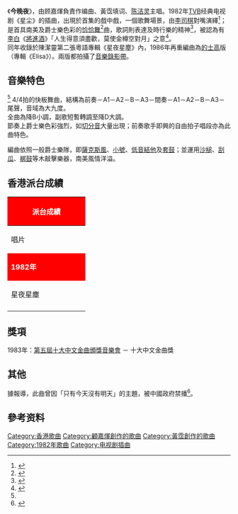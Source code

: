 {{Infobox song
| album    = 星夜星塵
| name     = 今晚夜
| type     = song
| artist   = [[陳潔靈|陳潔靈]]
| lyricist = 黃霑
| composer = [[顧嘉煇|顧嘉煇]]
| arranger = [[顧嘉煇|顧嘉煇]]
| producer = 
| genre    = [[古巴音樂|恰恰恰]]
| length   = 2:38
| released = 1982年
| label    = 喜韻唱片
}}
《'''今晚夜'''》，由顾嘉煇負責作编曲、黃霑填词、[[陈洁灵|陈洁灵]]主唱。1982年[[香港无线电视|TVB]]经典电视剧《星尘》的插曲，出現於首集的戲中戲，一個歌舞場景，由[[李司棋|李司棋]]對嘴演繹<ref>{{cite news|author1=翟浩然|title=集體回憶】陳欣健的神奇之旅　與何守信大玩「時空穿梭」（三）|url=http://bka.mpweekly.com/interview/%E9%9B%86%E9%AB%94%E5%9B%9E%E6%86%B6/20171205-92645|agency=明周|issue=2017-12-05|accessdate=2017-12-15|archive-date=2018-08-26|archive-url=https://web.archive.org/web/20180826214500/https://bka.mpweekly.com/interview/%E9%9B%86%E9%AB%94%E5%9B%9E%E6%86%B6/20171205-92645|dead-url=no}}</ref>；是首具南美及爵士樂色彩的[[恰恰舞|恰恰舞]]<ref name="東方">{{cite news|title=陳潔靈登台必唱《今晚夜》|url=http://orientaldaily.on.cc/cnt/entertainment/20121009/00282_028.html|work=東方日報|issue=2012-10-09|accessdate=2017-02-22|archive-date=2012-10-12|archive-url=https://web.archive.org/web/20121012033246/http://orientaldaily.on.cc/cnt/entertainment/20121009/00282_028.html|dead-url=no}}</ref>曲，歌詞則表達及時行樂的精神<ref name="顧">{{cite web|title=顧嘉煇粵語流行曲分析|url=http://www.edb.gov.hk/attachment/tc/curriculum-development/kla/arts-edu/references/mus/Popular%20Music/Joseph%20koo_c_final%20150908.pdf|website=音樂-「學與教」資源|publisher=香港教育局藝術教育組|access-date=2017-12-16|archive-url=https://web.archive.org/web/20191021085808/https://www.edb.gov.hk/attachment/tc/curriculum-development/kla/arts-edu/references/mus/Popular%20Music/Joseph%20koo_c_final%20150908.pdf|archive-date=2019-10-21|dead-url=yes}}</ref>，被認為有[[李白|李白]]《[[將進酒|將進酒]]》「人生得意須盡歡，莫使金樽空對月」之意<ref name="楊熙">{{cite book|author1=楊熙|title=香港詞人系列──黃霑|date=2016-11-14|publisher=中華書局(香港)有限公司|isbn=9789888420278|page=167}}</ref>。<br>
同年收錄於陳潔靈第二張粵語專輯《星夜星塵》內，1986年再重編曲為[[的士高|的士高]]版（專輯《Elisa》）。兩版都拍攝了[[音樂錄影帶|音樂錄影帶]]。

==音樂特色==
<ref name="顧"/>
4/4拍的快板舞曲，結構為前奏－A1－A2－B－A3－間奏－A1－A2－B－A3－尾聲，音域為大九度。<br>
全曲為降B小調，副歌短暫轉調至降D大調。<br>
節奏上爵士樂色彩強烈，如[[切分音|切分音]]大量出現；前奏歌手即興的自由拍子唱段亦為此曲特色。

編曲依照一般爵士樂隊，即[[薩克斯風|薩克斯風]]、[[小號|小號]]、[[低音結他|低音結他]]及[[套鼓|套鼓]]；並運用[[沙槌|沙槌]]、[[刮瓜|刮瓜]]、[[梆鼓|梆鼓]]等木敲擊樂器，南美風情洋溢。
==香港派台成績==
{| class="wikitable" cellpadding="1"
|-
! style="background:red; color:white" colspan="7" | '''派台成績'''
|-
| width="160"| 唱片 || width="160"| 歌曲 || width="50"| 903 || width="50"| RTHK || width="50"| 997 || width="50"| TVB 
|-
! style="background:red; color:white" colspan="7" | '''1982年'''
|-
| 星夜星塵 || 今晚夜 ||  style="background:#808080" |  || (1) 兩週冠軍<ref name="cnhk">{{cite web|author1=黃志煒|url=https://repository.lib.cuhk.edu.hk/en/item/cuhk-317982|title=跨國唱片公司壟斷下之香港粤語流行樂壇|language=中文|date=1991|page=附錄附件(一)|accessdate=2020-05-25|archive-date=2020-08-23|archive-url=https://web.archive.org/web/20200823022917/https://repository.lib.cuhk.edu.hk/en/item/cuhk-317982|dead-url=no}}</ref> || style="background:#808080" |  || style="background:#808080" |   
|-
|}

==獎項==
1983年：[[第五屆十大中文金曲得獎名單|第五屆十大中文金曲頒獎音樂會]] － 十大中文金曲獎
==其他==
據報導，此曲曾因「只有今天沒有明天」的主題，被中國政府禁播<ref>{{Cite news|url=https://eresources.nlb.gov.sg/newspapers/Digitised/Article/lhwb19840412-1.2.45.3|title=只有今天·没有明天 陈洁灵《今晚夜》在中国被禁|work=联合晚报|date=1984-04-12|accessdate=2021-07-06|archive-date=2021-07-09|archive-url=https://web.archive.org/web/20210709190030/https://eresources.nlb.gov.sg/newspapers/Digitised/Article/lhwb19840412-1.2.45.3}}</ref>。

==參考资料==
{{reflist}}
{{黃霑}}
[[Category:香港歌曲|Category:香港歌曲]]
[[Category:顧嘉煇創作的歌曲|Category:顧嘉煇創作的歌曲]]
[[Category:黃霑創作的歌曲|Category:黃霑創作的歌曲]]
[[Category:1982年歌曲|Category:1982年歌曲]]
[[Category:电视剧插曲|Category:电视剧插曲]]